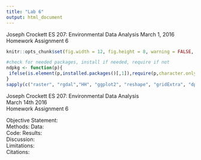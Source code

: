 ```yaml
---
title: "Lab 6"
output: html_document
---
```


Joseph Crockett
ES 207: Environmental Data Analysis
March 1, 2016
Homework Assignment 6


```r
knitr::opts_chunk$set(fig.width = 12, fig.height = 8, warning = FALSE, message = FALSE)

#check for needed packages, install if needed, require if not
ndpkg <- function(p){
 ifelse(is.element(p,installed.packages()[,1]),require(p,character.only = T), install.packages(p, dep = T))
}
sapply(c("raster", "rgdal","HH", "ggplot2", "reshape", "gridExtra", "dplyr", "psych","car","MASS"), ndpkg)

```
Joseph Crockett 
ES 207: Environmental Data Analysis  
March 14th 2016  
Homework Assignment 6  

Objective Statement:  
Methods: 
Data:  
Code: 
Results:  
Discussion:  
Limitations:  
Citations:  
